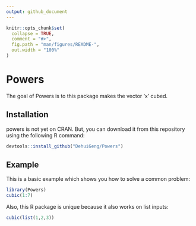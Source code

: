 ```yaml
---
output: github_document
---
```


<!-- README.md is generated from README.Rmd. Please edit that file -->

```r
knitr::opts_chunk$set(
  collapse = TRUE,
  comment = "#>",
  fig.path = "man/figures/README-",
  out.width = "100%"
)
```

# Powers

<!-- badges: start -->
<!-- badges: end -->

The goal of Powers is to this package makes the vector 'x' cubed.

## Installation

powers is not yet on CRAN. But, you can download it from this repository using the following R command: 
``` r
devtools::install_github("DehuiGeng/Powers")
```

## Example

This is a basic example which shows you how to solve a common problem:

```r
library(Powers)
cubic(1:7)
```

Also, this R package is unique because it also works on list inputs: 
```r
cubic(list(1,2,3))
```


